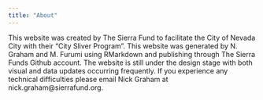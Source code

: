 ```yaml
---
title: "About"
---
```


This website was created by The Sierra Fund to facilitate the City of Nevada City with their "City Sliver Program".
This website was generated by N. Graham and M. Furumi using RMarkdown and publishing through The Sierra Funds Github account.
The website is still under the design stage with both visual and data updates occurring frequently. 
If you experience any technical difficulties please email Nick Graham at nick.graham@sierrafund.org.